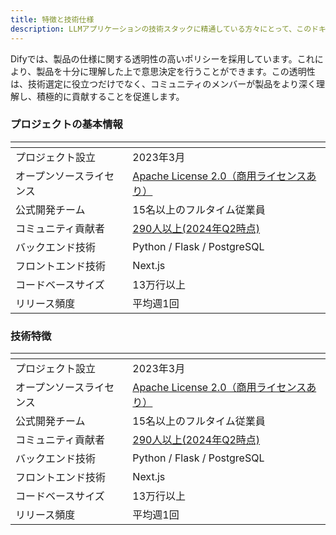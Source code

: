 ```yaml
---
title: 特徴と技術仕様
description: LLMアプリケーションの技術スタックに精通している方々にとって、このドキュメントはDify独自の強みを理解するための近道となります。これにより、的確な比較と選択が可能になり、同僚や友人への推奨もしやすくなるでしょう。
---
```



<Info>
Difyでは、製品の仕様に関する透明性の高いポリシーを採用しています。これにより、製品を十分に理解した上で意思決定を行うことができます。この透明性は、技術選定に役立つだけでなく、コミュニティのメンバーが製品をより深く理解し、積極的に貢献することを促進します。
</Info>

### プロジェクトの基本情報

<table>
  <thead>
    <tr>
      <th></th>
      <th></th>
    </tr>
  </thead>
  <tbody>
    <tr>
      <td>プロジェクト設立</td>
      <td>2023年3月</td>
    </tr>
    <tr>
      <td>オープンソースライセンス</td>
      <td><a href="../../policies/open-source.md">Apache License 2.0（商用ライセンスあり）</a></td>
    </tr>
    <tr>
      <td>公式開発チーム</td>
      <td>15名以上のフルタイム従業員</td>
    </tr>
    <tr>
      <td>コミュニティ貢献者</td>
      <td><a href="https://ossinsight.io/analyze/langgenius/dify">290人以上(2024年Q2時点)</a></td>
    </tr>
    <tr>
      <td>バックエンド技術</td>
      <td>Python / Flask / PostgreSQL</td>
    </tr>
    <tr>
      <td>フロントエンド技術</td>
      <td>Next.js</td>
    </tr>
    <tr>
      <td>コードベースサイズ</td>
      <td>13万行以上</td>
    </tr>
    <tr>
      <td>リリース頻度</td>
      <td>平均週1回</td>
    </tr>
  </tbody>
</table>

### 技術特徴

<table>
  <thead>
    <tr>
      <th></th>
      <th></th>
    </tr>
  </thead>
  <tbody>
    <tr>
      <td>プロジェクト設立</td>
      <td>2023年3月</td>
    </tr>
    <tr>
      <td>オープンソースライセンス</td>
      <td><a href="../../policies/open-source.md">Apache License 2.0（商用ライセンスあり）</a></td>
    </tr>
    <tr>
      <td>公式開発チーム</td>
      <td>15名以上のフルタイム従業員</td>
    </tr>
    <tr>
      <td>コミュニティ貢献者</td>
      <td><a href="https://ossinsight.io/analyze/langgenius/dify">290人以上(2024年Q2時点)</a></td>
    </tr>
    <tr>
      <td>バックエンド技術</td>
      <td>Python / Flask / PostgreSQL</td>
    </tr>
    <tr>
      <td>フロントエンド技術</td>
      <td>Next.js</td>
    </tr>
    <tr>
      <td>コードベースサイズ</td>
      <td>13万行以上</td>
    </tr>
    <tr>
      <td>リリース頻度</td>
      <td>平均週1回</td>
    </tr>
  </tbody>
</table>
